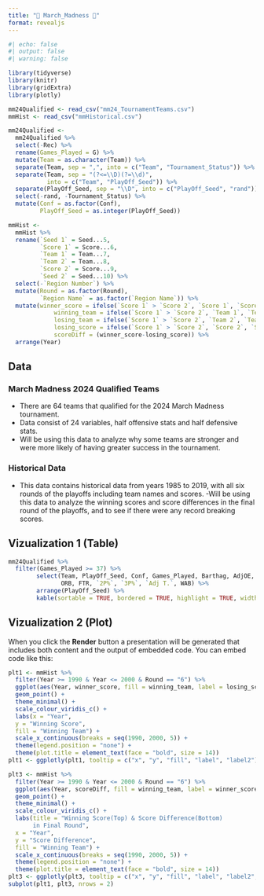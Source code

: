 ```yaml
---
title: "🏀 March_Madness 🏀"
format: revealjs
---
```



```r
#| echo: false
#| output: false
#| warning: false
```



```r
library(tidyverse)
library(knitr)
library(gridExtra)
library(plotly)

mm24Qualified <- read_csv("mm24_TournamentTeams.csv")
mmHist <- read_csv("mmHistorical.csv")
```

```r
mm24Qualified <- 
  mm24Qualified %>%
  select(-Rec) %>%
  rename(Games_Played = G) %>%
  mutate(Team = as.character(Team)) %>%
  separate(Team, sep = ",", into = c("Team", "Tournament_Status")) %>%
  separate(Team, sep = "(?<=\\D)(?=\\d)",
           into = c("Team", "PlayOff_Seed")) %>%
  separate(PlayOff_Seed, sep = "\\D", into = c("PlayOff_Seed", "rand")) %>%
  select(-rand, -Tournament_Status) %>%
  mutate(Conf = as.factor(Conf),
         PlayOff_Seed = as.integer(PlayOff_Seed))

mmHist <- 
  mmHist %>%
  rename(`Seed 1` = Seed...5,
         `Score 1` = Score...6,
         `Team 1` = Team...7,
         `Team 2` = Team...8,
         `Score 2` = Score...9,
         `Seed 2` = Seed...10) %>%
  select(-`Region Number`) %>%
  mutate(Round = as.factor(Round),
         `Region Name` = as.factor(`Region Name`)) %>%
  mutate(winner_score = ifelse(`Score 1` > `Score 2`, `Score 1`, `Score 2`),
             winning_team = ifelse(`Score 1` > `Score 2`, `Team 1`, `Team 2`),
             losing_team = ifelse(`Score 1` > `Score 2`, `Team 2`, `Team 1`),
             losing_score = ifelse(`Score 1` > `Score 2`, `Score 2`, `Score 1`),
             scoreDiff = (winner_score-losing_score)) %>%
  arrange(Year)
```



## Data

### March Madness 2024 Qualified Teams

 - There are 64 teams that qualified for the 2024 March Madness tournament. 
 - Data consist of 24 variables, half offensive stats and half defensive stats. 
 - Will be using this data to analyze why some teams are stronger and were more likely of having greater success in the tournament.

### Historical Data

 - This data contains historical data from years 1985 to 2019, with all six rounds of the playoffs including team names and scores. 
 -Will be using this data to analyze the winning scores and score differences in the final round of the playoffs, and to see if there were any record breaking scores.


## Vizualization 1 (Table)

```r
mm24Qualified %>% 
  filter(Games_Played >= 37) %>%
        select(Team, PlayOff_Seed, Conf, Games_Played, Barthag, AdjOE, `EFGD%`,
               ORB, FTR, `2P%`, `3P%`, `Adj T.`, WAB) %>%
        arrange(PlayOff_Seed) %>%
        kable(sortable = TRUE, bordered = TRUE, highlight = TRUE, width = "100%")
```


## Vizualization 2 (Plot)

When you click the **Render** button a presentation will be generated that includes both content and the output of embedded code. You can embed code like this:
```r
plt1 <- mmHist %>%
  filter(Year >= 1990 & Year <= 2000 & Round == "6") %>%
  ggplot(aes(Year, winner_score, fill = winning_team, label = losing_score, label2 = losing_team)) +
  geom_point() +
  theme_minimal() +
  scale_colour_viridis_c() +
  labs(x = "Year",
  y = "Winning Score",
  fill = "Winning Team") +
  scale_x_continuous(breaks = seq(1990, 2000, 5)) +
  theme(legend.position = "none") +
  theme(plot.title = element_text(face = "bold", size = 14))
plt1 <- ggplotly(plt1, tooltip = c("x", "y", "fill", "label", "label2"))

plt3 <- mmHist %>%
  filter(Year >= 1990 & Year <= 2000 & Round == "6") %>%
  ggplot(aes(Year, scoreDiff, fill = winning_team, label = winner_score, label2 = losing_team, label3 = losing_score))+
  geom_point() +
  theme_minimal() +
  scale_colour_viridis_c() +
  labs(title = "Winning Score(Top) & Score Difference(Bottom)
       in Final Round",
  x = "Year",
  y = "Score Difference",
  fill = "Winning Team") +
  scale_x_continuous(breaks = seq(1990, 2000, 5)) +
  theme(legend.position = "none") +
  theme(plot.title = element_text(face = "bold", size = 14))
plt3 <- ggplotly(plt3, tooltip = c("x", "y", "fill", "label", "label2", "label3"))
subplot(plt1, plt3, nrows = 2)
```


